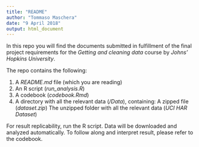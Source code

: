 ```yaml
---
title: "README"
author: "Tommaso Maschera"
date: "9 April 2018"
output: html_document
---
```


In this repo you will find the documents submitted in fulfillment of the final project requirements for the *Getting and cleaning data* course by *Johns' Hopkins University*.

The repo contains the following:

1. A *README.md* file (which you are reading)
2. An R script (*run_analysis.R*)
3. A codebook (*codebook.Rmd*)
4. A directory with all the relevant data (*/Data*), containing:
        A zipped file (*dataset.zip*)
        The unzipped folder with all the relevant data (*UCI HAR Dataset*)
        
For result replicability, run the R script. Data will be downloaded and analyzed automatically. To follow along and interpret result, please refer to the codebook.